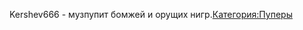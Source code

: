 Kershev666 - музпупит бомжей и орущих нигр.{{Инфобокс_для_пуперов|title2 = Kershev666|сферы_творчества = RYTPMV|имя_фамилия = Денис Кершев|ссылки = *[https://www.youtube.com/channel/UCou_gIRyhdfmBwLt00W-GRg Ютуб]|image3 = Photo (5).jpg}}[[Категория:Пуперы]]